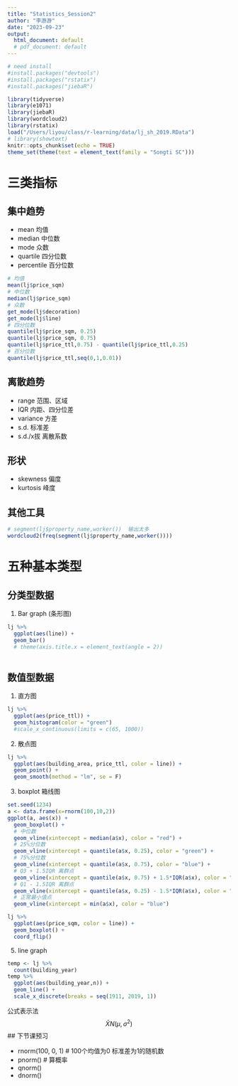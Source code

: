 ```yaml
---
title: "Statistics_Session2"
author: "李游游"
date: "2023-09-23"
output:
  html_document: default
  # pdf_document: default
---
```


```r
# need install
#install.packages("devtools")
#install.packages("rstatix")
#install.packages("jiebaR")

library(tidyverse)
library(e1071)
library(jiebaR)
library(wordcloud2)
library(rstatix)
load("/Users/liyou/class/r-learning/data/lj_sh_2019.RData")
# library(showtext)
knitr::opts_chunk$set(echo = TRUE)
theme_set(theme(text = element_text(family = "Songti SC")))
```

# 三类指标
## 集中趋势
* mean 均值
* median 中位数
* mode 众数
* quartile 四分位数
* percentile 百分位数

```r
# 均值
mean(lj$price_sqm)
# 中位数
median(lj$price_sqm)
# 众数
get_mode(lj$decoration)
get_mode(lj$line)
# 四分位数
quantile(lj$price_sqm, 0.25)
quantile(lj$price_sqm, 0.75)
quantile(lj$price_ttl,0.75) - quantile(lj$price_ttl,0.25)
# 百分位数
quantile(lj$price_ttl,seq(0,1,0.01))
```


## 离散趋势
* range 范围、区域
* IQR 内距、四分位差
* variance 方差
* s.d. 标准差
* s.d./x拔 离散系数

## 形状
* skewness   偏度
* kurtosis   峰度

## 其他工具
```r
# segment(lj$property_name,worker())  输出太多
wordcloud2(freq(segment(lj$property_name,worker())))
```


# 五种基本类型
## 分类型数据

1. Bar graph (条形图)
```r
lj %>% 
  ggplot(aes(line)) + 
  geom_bar()
  # theme(axis.title.x = element_text(angle = 2))
  
```
## 数值型数据
1. 直方图
```r
lj %>% 
  ggplot(aes(price_ttl)) +
  geom_histogram(color = "green") 
  #scale_x_continuous(limits = c(65, 1000))
```
2. 散点图

```r
lj %>% 
  ggplot(aes(building_area, price_ttl, color = line)) +
  geom_point() +
  geom_smooth(method = "lm", se = F)
```

3. boxplot 箱线图
```r
set.seed(1234)
a <- data.frame(x=rnorm(100,10,2))
ggplot(a, aes(x)) + 
  geom_boxplot() +
  # 中位数
  geom_vline(xintercept = median(a$x), color = "red") +
  # 25%分位数
  geom_vline(xintercept = quantile(a$x, 0.25), color = "green") +
  # 75%分位数
  geom_vline(xintercept = quantile(a$x, 0.75), color = "blue") +
  # Q3 + 1.5IQR 离群点
  geom_vline(xintercept = quantile(a$x, 0.75) + 1.5*IQR(a$x), color = "blue") +
  # Q1 - 1.5IQR 离群点
  geom_vline(xintercept = quantile(a$x, 0.25) - 1.5*IQR(a$x), color = "yellow") +
  # 正常最小值点
  geom_vline(xintercept = min(a$x), color = "blue")

lj %>% 
  ggplot(aes(price_sqm, color = line)) + 
  geom_boxplot() + 
  coord_flip()
```

5. line graph
```r
temp <- lj %>% 
  count(building_year)
temp %>% 
  ggplot(aes(building_year,n)) + 
  geom_line() +
  scale_x_discrete(breaks = seq(1911, 2019, 1))
```


公式表示法
$$
\bar X N(\mu,\sigma^2)
$$
## 下节课预习

* rnorm(100, 0, 1) # 100个均值为0 标准差为1的随机数
* pnorm() # 算概率
* qnorm()
* dnorm() 




